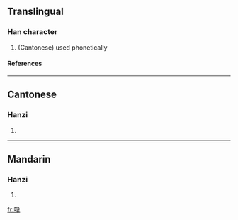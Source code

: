 ==Translingual==
===Han character===
{{Han char|rn=30|rad=口|as=09|sn=12|four=|canj=口弓尸心 (RNSP)}}
# (Cantonese) used phonetically
====References====
{{Han ref|kx=0201.121|hdz=10658.111|uh=55BC|ud=21948}}
----
==Cantonese==
===Hanzi===
{{yue-hanzi|jyut=|y=gip3}}
# {{defn|Cantonese}}
----
==Mandarin==
===Hanzi===
{{cmn-hanzi|pin=[[jié]] ([[jie2]]), [[lóu]] ([[lou2]])|wg=chieh<sup>2</sup>, lou<sup>2</sup>}}
# {{defn|Mandarin}}

[[fr:喼]]